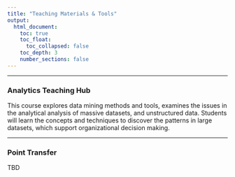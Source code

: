 ```yaml
---
title: "Teaching Materials & Tools"
output: 
  html_document:
    toc: true
    toc_float:
      toc_collapsed: false 
    toc_depth: 3
    number_sections: false 
---
```


***

### Analytics Teaching Hub

This course explores data mining methods and tools, examines the issues in the analytical analysis of massive datasets, and unstructured data. Students will learn the concepts and techniques to discover the patterns in large datasets, which support organizational decision making.

***

### Point Transfer

TBD
